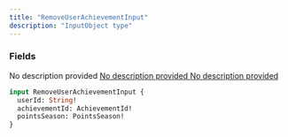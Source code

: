 ```yaml
---
title: "RemoveUserAchievementInput"
description: "InputObject type"
---
```


### Fields

<ResponseField name="userId" type="String!" required>
  No description provided
</ResponseField>

<a href="/api-reference/types/achievementid">
  <ResponseField name="achievementId" type="AchievementId!" required>
    No description provided
  </ResponseField>
</a>

<a href="/api-reference/types/pointsseason">
  <ResponseField name="pointsSeason" type="PointsSeason!" required>
    No description provided
  </ResponseField>
</a>


```graphql RemoveUserAchievementInput
input RemoveUserAchievementInput {
  userId: String!
  achievementId: AchievementId!
  pointsSeason: PointsSeason!
}
```
